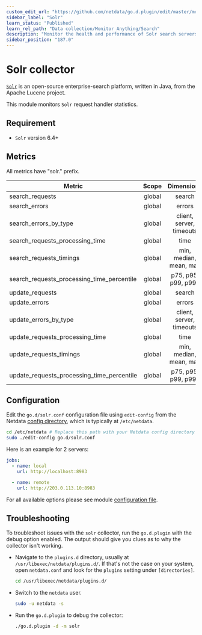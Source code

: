 ```yaml
---
custom_edit_url: "https://github.com/netdata/go.d.plugin/edit/master/modules/solr/README.md"
sidebar_label: "Solr"
learn_status: "Published"
learn_rel_path: "Data collection/Monitor Anything/Search"
description: "Monitor the health and performance of Solr search servers with zero configuration, per-second metric granularity, and interactive visualizations."
sidebar_position: "187.0"
---
```



# Solr collector

[`Solr`](https://lucene.apache.org/solr/) is an open-source enterprise-search platform, written in Java, from the Apache
Lucene project.

This module monitors `Solr` request handler statistics.

## Requirement

- `Solr` version 6.4+

## Metrics

All metrics have "solr." prefix.

| Metric                                     | Scope  |        Dimensions        |    Units     |
|--------------------------------------------|:------:|:------------------------:|:------------:|
| search_requests                            | global |          search          |  requests/s  |
| search_errors                              | global |          errors          |   errors/s   |
| search_errors_by_type                      | global | client, server, timeouts |   errors/s   |
| search_requests_processing_time            | global |           time           | milliseconds |
| search_requests_timings                    | global |  min, median, mean, max  | milliseconds |
| search_requests_processing_time_percentile | global |   p75, p95, p99, p999    | milliseconds |
| update_requests                            | global |          search          |  requests/s  |
| update_errors                              | global |          errors          |   errors/s   |
| update_errors_by_type                      | global | client, server, timeouts |   errors/s   |
| update_requests_processing_time            | global |           time           | milliseconds |
| update_requests_timings                    | global |  min, median, mean, max  | milliseconds |
| update_requests_processing_time_percentile | global |   p75, p95, p99, p999    | milliseconds |

## Configuration

Edit the `go.d/solr.conf` configuration file using `edit-config` from the
Netdata [config directory](/docs/getting-started/manage-and-configure/configuration), which is typically at `/etc/netdata`.

```bash
cd /etc/netdata # Replace this path with your Netdata config directory
sudo ./edit-config go.d/solr.conf
```

Here is an example for 2 servers:

```yaml
jobs:
  - name: local
    url: http://localhost:8983

  - name: remote
    url: http://203.0.113.10:8983

```

For all available options please see
module [configuration file](https://github.com/netdata/go.d.plugin/blob/master/config/go.d/solr.conf).

## Troubleshooting

To troubleshoot issues with the `solr` collector, run the `go.d.plugin` with the debug option enabled. The output
should give you clues as to why the collector isn't working.

- Navigate to the `plugins.d` directory, usually at `/usr/libexec/netdata/plugins.d/`. If that's not the case on
  your system, open `netdata.conf` and look for the `plugins` setting under `[directories]`.

  ```bash
  cd /usr/libexec/netdata/plugins.d/
  ```

- Switch to the `netdata` user.

  ```bash
  sudo -u netdata -s
  ```

- Run the `go.d.plugin` to debug the collector:

  ```bash
  ./go.d.plugin -d -m solr
  ```
